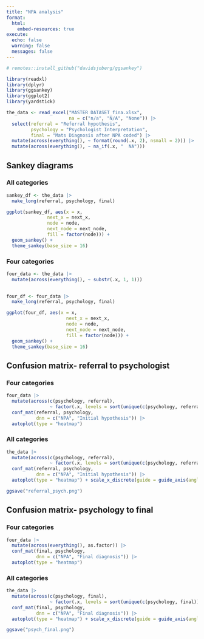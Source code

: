 ```yaml
---
title: "NPA analysis"
format: 
  html:
    embed-resources: true
execute:
  echo: false
  warning: false
  messages: false
---
```


```r

# remotes::install_github("davidsjoberg/ggsankey")

library(readxl)
library(dplyr)
library(ggsankey)
library(ggplot2)
library(yardstick)

the_data <- read_excel("MASTER DATASET_fina.xlsx", 
                       na = c("n/a", "N/A", "None")) |> 
  select(referral = "Referral hypothesis",
         psychology = "Psychologist Interpretation",
         final = "Mats Diagnosis after NPA coded") |> 
  mutate(across(everything(), ~ format(round(.x, 2), nsmall = 2))) |> 
  mutate(across(everything(), ~ na_if(.x, "  NA")))

```

## Sankey diagrams

### All categories

```r

sankey_df <- the_data |> 
  make_long(referral, psychology, final)

ggplot(sankey_df, aes(x = x, 
               next_x = next_x, 
               node = node, 
               next_node = next_node,
               fill = factor(node))) +
  geom_sankey() +
  theme_sankey(base_size = 16)

```

### Four categories

```r

four_data <- the_data |> 
  mutate(across(everything(), ~ substr(.x, 1, 1)))
  

four_df <- four_data |> 
  make_long(referral, psychology, final)

ggplot(four_df, aes(x = x, 
                      next_x = next_x, 
                      node = node, 
                      next_node = next_node,
                      fill = factor(node))) +
  geom_sankey() +
  theme_sankey(base_size = 16)

```

## Confusion matrix- referral to psychologist

### Four categories

```r

four_data |> 
  mutate(across(c(psychology, referral),
                ~ factor(.x, levels = sort(unique(c(psychology, referral)))))) |>
  conf_mat(referral, psychology, 
           dnn = c("NPA", "Initial hypothesis")) |> 
  autoplot(type = "heatmap")

```

### All categories

```r

the_data |> 
  mutate(across(c(psychology, referral), 
                ~ factor(.x, levels = sort(unique(c(psychology, referral)))))) |> 
  conf_mat(referral, psychology, 
           dnn = c("NPA", "Initial hypothesis")) |> 
  autoplot(type = "heatmap") + scale_x_discrete(guide = guide_axis(angle = 90))

ggsave("referral_psych.png")

```


## Confusion matrix- psychology to final

### Four categories

```r

four_data |> 
  mutate(across(everything(), as.factor)) |> 
  conf_mat(final, psychology, 
           dnn = c("NPA", "Final diagnosis")) |> 
  autoplot(type = "heatmap")

```

### All categories

```r

the_data |> 
  mutate(across(c(psychology, final), 
                ~ factor(.x, levels = sort(unique(c(psychology, final)))))) |> 
  conf_mat(final, psychology, 
           dnn = c("NPA", "Final diagnosis")) |> 
  autoplot(type = "heatmap") + scale_x_discrete(guide = guide_axis(angle = 90))

ggsave("psych_final.png")

```



